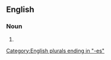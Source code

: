 ==English==

===Noun===
{{head|en|noun plural form}}

# {{plural of|awesomeness|lang=en}}

[[Category:English plurals ending in "-es"]]